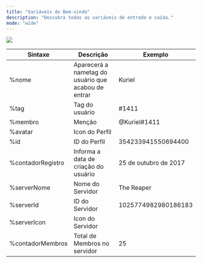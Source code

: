 ```yaml
---
title: "Variáveis do Bem-vindo"
description: "Descubra todas as variáveis de entrada e saída."
mode: "wide"
---
```


<img
  src="https://i.imgur.com/ad2exHs.jpeg"
  className="mx-auto"
/>

| Sintaxe           | Descrição                                           | Exemplo               |
| ----------------- | --------------------------------------------------- | --------------------- |
| %nome             | Aparecerá a nametag do usuário que acabou de entrar | Kuriel                |
| %tag              | Tag do usuário                                      | #1411                 |
| %membro           | Menção                                              | @Kuriel#1411          |
| %avatar           | Icon do Perfil                                      |                       |
| %id               | ID do Perfil                                        | 354233941550694400    |
| %contadorRegistro | Informa a data de criação do usuário                | 25 de outubro de 2017 |
| %serverNome       | Nome do Servidor                                    | The Reaper            |
| %serverId         | ID do Servidor                                      | 1025774982980186183   |
| %serverIcon       | Icon do Servidor                                    |                       |
| %contadorMembros  | Total de Membros no servidor                        | 25                    |